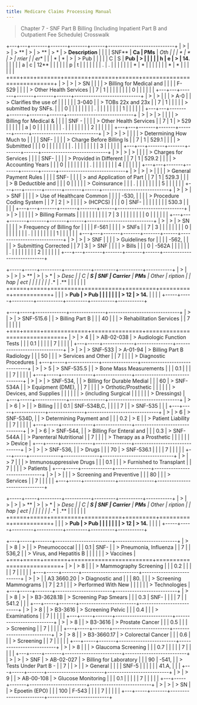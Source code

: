 ```yaml
---
title: Medicare Claims Processing Manual
---
```


> Chapter 7 - SNF Part B Billing (Including Inpatient Part B and
> Outpatient Fee Schedule) Crosswalk

+---+---+-------+-------+-------+------+----------------------------+
| > | > | > **  | >     | > **  | > *  | > **Description**          |
|   |   | SNF** |  **Ca | PMs** | *Oth |                            |
| * | * | >     | rrier |       | er** |                            |
| * | * | >     | > Pub |       |      |                            |
| C | S | **Pub | >     |       |      |                            |
| h | e | >     | 14.** |       |      |                            |
| a | c |  12** |       |       |      |                            |
| p | t |       |       |       |      |                            |
| . | . |       |       |       |      |                            |
| * | * |       |       |       |      |                            |
| * | * |       |       |       |      |                            |
+===+===+=======+=======+=======+======+============================+
| > | > | > SN  |       |       |      | > Billing for Medical and  |
|   |   | F-529 |       |       |      | > Other Health Services    |
| 7 | 1 |       |       |       |      |                            |
|   | 0 |       |       |       |      |                            |
+---+---+-------+-------+-------+------+----------------------------+
| > | > |       |       | > A-0 |      | > Clarifies the use of     |
|   |   |       |       | 3-040 |      | > TOBs 22x and 23x         |
| 7 | 1 |       |       |       |      | > submitted by SNFs.       |
|   | 0 |       |       |       |      |                            |
|   | . |       |       |       |      |                            |
|   | 1 |       |       |       |      |                            |
+---+---+-------+-------+-------+------+----------------------------+
| > | > | >     |       |       |      | > Billing for Medical &    |
|   |   | SNF - |       |       |      | > Other Health Services    |
| 7 | 1 | > 529 |       |       |      |                            |
| a | 0 |       |       |       |      |                            |
|   | . |       |       |       |      |                            |
|   | 2 |       |       |       |      |                            |
+---+---+-------+-------+-------+------+----------------------------+
| > | > | >     |       |       |      | > Determining How Much to  |
|   |   |  SNF- |       |       |      | > Charge Before Billing Is |
| 7 | 1 | 529.1 |       |       |      | > Submitted                |
|   | 0 |       |       |       |      |                            |
|   | . |       |       |       |      |                            |
|   | 3 |       |       |       |      |                            |
+---+---+-------+-------+-------+------+----------------------------+
| > | > | >     |       |       |      | > Charges for Services     |
|   |   |  SNF- |       |       |      | > Provided in Different    |
| 7 | 1 | 529.2 |       |       |      | > Accounting Years         |
|   | 0 |       |       |       |      |                            |
|   | . |       |       |       |      |                            |
|   | 4 |       |       |       |      |                            |
+---+---+-------+-------+-------+------+----------------------------+
| > | > | >     |       |       |      | > General Payment Rules    |
|   |   |  SNF- |       |       |      | > and Application of Part  |
| 7 | 1 | 529.3 |       |       |      | > B Deductible and         |
|   | 0 |       |       |       |      | > Coinsurance              |
|   | . |       |       |       |      |                            |
|   | 5 |       |       |       |      |                            |
+---+---+-------+-------+-------+------+----------------------------+
| > | > | > SNF |       |       |      | > Use of Healthcare Common |
|   |   | -530, |       |       |      | > Procedure Coding System  |
| 7 | 2 | >     |       |       |      | > (HCPCS)                  |
|   | 0 |  SNF- |       |       |      |                            |
|   |   | 530.3 |       |       |      |                            |
+---+---+-------+-------+-------+------+----------------------------+
| > | > |       |       |       |      | > Billing Formats          |
|   |   |       |       |       |      |                            |
| 7 | 3 |       |       |       |      |                            |
|   | 0 |       |       |       |      |                            |
+---+---+-------+-------+-------+------+----------------------------+
| > | > | > SN  |       |       |      | > Frequency of Billing for |
|   |   | F-561 |       |       |      | > SNFs                     |
| 7 | 3 |       |       |       |      |                            |
|   | 0 |       |       |       |      |                            |
|   | . |       |       |       |      |                            |
|   | 1 |       |       |       |      |                            |
+---+---+-------+-------+-------+------+----------------------------+
| > | > | > SNF |       |       |      | > Guidelines for           |
|   |   | -562, |       |       |      | > Submitting Corrected     |
| 7 | 3 | > SNF |       |       |      | > Bills                    |
|   | 0 | -562A |       |       |      |                            |
|   | . |       |       |       |      |                            |
|   | 2 |       |       |       |      |                            |
+---+---+-------+-------+-------+------+----------------------------+

+-----+-----+---------+-----------+---------+----------+-----------+
| >   | >   | >       | > **      | >       | > *      | > **Desc  |
| **C | **S | **SNF** | Carrier** | **PMs** | *Other** | ription** |
| hap | ect |         |           |         |          |           |
| .** | .** |         |           |         |          |           |
+=====+=====+=========+===========+=========+==========+===========+
|     |     | > **Pub | > **Pub   |         |          |           |
|     |     | > 12**  | > 14.**   |         |          |           |
+-----+-----+---------+-----------+---------+----------+-----------+

+---+-----+-------------+---------------+------------------------------+
| > | >   | > SNF-515.6 |               | > Billing Part B             |
|   |  40 |             |               | > Rehabilitation Services    |
| 7 |     |             |               |                              |
+===+=====+=============+===============+==============================+
| > | > 4 |             | > AB-02-038   | > Audiologic Function Tests  |
|   | 0.1 |             |               |                              |
| 7 |     |             |               |                              |
+---+-----+-------------+---------------+------------------------------+
| > | >   | > SNF-533   | > A-01-94     | > Billing Part B Radiology   |
|   |  50 |             |               | > Services and Other         |
| 7 |     |             |               | > Diagnostic Procedures      |
+---+-----+-------------+---------------+------------------------------+
| > | > 5 | > SNF-535.5 |               | > Bone Mass Measurements     |
|   | 0.1 |             |               |                              |
| 7 |     |             |               |                              |
+---+-----+-------------+---------------+------------------------------+
| > | >   | > SNF-534,  |               | > Billing for Durable Medial |
|   |  60 | > SNF-534A  |               | > Equipment (DME),           |
| 7 |     |             |               | > Orthotic/Prosthetic        |
|   |     |             |               | > Devices, and Supplies      |
|   |     |             |               | > (including Surgical        |
|   |     |             |               | > Dressings)                 |
+---+-----+-------------+---------------+------------------------------+
| > | > 6 | >           |               | > Billing                    |
|   | 0.1 | SNF-534B,C, |               |                              |
| 7 |     | > SNF-535   |               |                              |
+---+-----+-------------+---------------+------------------------------+
| > | > 6 | > SNF-534D, |               | > Determining Payment and    |
|   | 0.2 | > E         |               | > Patient Liability          |
| 7 |     |             |               |                              |
+---+-----+-------------+---------------+------------------------------+
| > | > 6 | > SNF-544,  |               | > Billing For Enteral and    |
|   | 0.3 | > SNF-544A  |               | > Parenteral Nutritional     |
| 7 |     |             |               | > Therapy as a Prosthetic    |
|   |     |             |               | > Device                     |
+---+-----+-------------+---------------+------------------------------+
| > | >   | > SNF-536,  |               | > Drugs                      |
|   |  70 | > SNF-536.1 |               |                              |
| 7 |     |             |               |                              |
+---+-----+-------------+---------------+------------------------------+
| > | > 7 |             |               | > Immunosuppressive Drugs    |
|   | 0.1 |             |               | > Furnished to Transplant    |
| 7 |     |             |               | > Patients                   |
+---+-----+-------------+---------------+------------------------------+
| > | >   |             |               | > Screening and Preventive   |
|   |  80 |             |               | > Services                   |
| 7 |     |             |               |                              |
+---+-----+-------------+---------------+------------------------------+

+-----+-----+---------+-----------+---------+----------+-----------+
| >   | >   | >       | > **      | >       | > *      | > **Desc  |
| **C | **S | **SNF** | Carrier** | **PMs** | *Other** | ription** |
| hap | ect |         |           |         |          |           |
| .** | .** |         |           |         |          |           |
+=====+=====+=========+===========+=========+==========+===========+
|     |     | > **Pub | > **Pub   |         |          |           |
|     |     | > 12**  | > 14.**   |         |          |           |
+-----+-----+---------+-----------+---------+----------+-----------+

+---+-----+-------+------------------------+--------------------------+
| > | > 8 | >     |                        | > Pneumococcal           |
|   | 0.1 |  SNF- |                        | > Pneumonia, Influenza   |
| 7 |     | 536,2 |                        | > Virus, and Hepatitis B |
|   |     |       |                        | > Vaccines               |
+===+=====+=======+========================+==========================+
| > | > 8 |       |                        | > Mammography Screening  |
|   | 0.2 |       |                        |                          |
| 7 |     |       |                        |                          |
+---+-----+-------+------------------------+--------------------------+
| > | >   |       | A3 3660.20             | > Diagnostic and         |
|   | 80. |       |                        | > Screening Mammograms   |
| 7 | 2.1 |       |                        | > Performed With New     |
|   |     |       |                        | > Technologies           |
+---+-----+-------+------------------------+--------------------------+
| > | > 8 | >     | > B3-3628.1B           | > Screening Pap Smears   |
|   | 0.3 |  SNF- |                        |                          |
| 7 |     | 541.2 |                        |                          |
+---+-----+-------+------------------------+--------------------------+
| > | > 8 |       | > B3-3616              | > Screening Pelvic       |
|   | 0.4 |       |                        | > Examinations           |
| 7 |     |       |                        |                          |
+---+-----+-------+------------------------+--------------------------+
| > | > 8 |       | > B3-3616              | > Prostate Cancer        |
|   | 0.5 |       |                        | > Screening              |
| 7 |     |       |                        |                          |
+---+-----+-------+------------------------+--------------------------+
| > | > 8 |       | > B3-3660.17           | > Colorectal Cancer      |
|   | 0.6 |       |                        | > Screening              |
| 7 |     |       |                        |                          |
+---+-----+-------+------------------------+--------------------------+
| > | > 8 |       |                        | > Glaucoma Screening     |
|   | 0.7 |       |                        |                          |
| 7 |     |       |                        |                          |
+---+-----+-------+------------------------+--------------------------+
| > | >   | > SNF | > AB-02-027            | > Billing for Laboratory |
|   |  90 | -541, |                        | > Tests Under Part B -   |
| 7 |     | >     |                        | > General                |
|   |     | SNF-5 |                        |                          |
|   |     | 41.A, |                        |                          |
+---+-----+-------+------------------------+--------------------------+
| > | > 9 |       | > AB-00-108            | > Glucose Monitoring     |
|   | 0.1 |       |                        |                          |
| 7 |     |       |                        |                          |
+---+-----+-------+------------------------+--------------------------+
| > | >   | > SN  |                        | > Epoetin (EPO)          |
|   | 100 | F-543 |                        |                          |
| 7 |     |       |                        |                          |
+---+-----+-------+------------------------+--------------------------+
